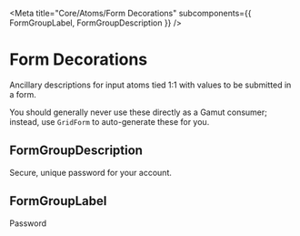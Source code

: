 
<Meta
  title="Core/Atoms/Form Decorations"
  subcomponents={{ FormGroupLabel, FormGroupDescription }}
/>

# Form Decorations

<StoryStatus status="stable" />

Ancillary descriptions for input atoms tied 1:1 with values to
be submitted in a form.

You should generally never use these directly as a Gamut consumer;
instead, use `GridForm` to auto-generate these for you.

<Props of={FormGroupDescription} />

## FormGroupDescription

<Preview>
  <Story name="FormGroupDescription">
    <FormGroupDescription>
      Secure, unique password for your account.
    </FormGroupDescription>
  </Story>
</Preview>

## FormGroupLabel

<Preview>
  <Story name="FormGroupLabel">
    <FormGroupLabel>Password</FormGroupLabel>
  </Story>
</Preview>
